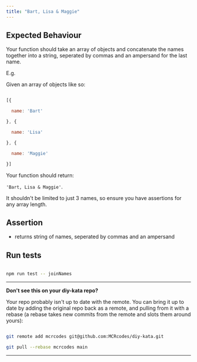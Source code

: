 ```yaml
---
title: "Bart, Lisa & Maggie"
---
```


## Expected Behaviour

Your function should take an array of objects and concatenate the names together into a string, seperated by commas and an ampersand for the last name.

E.g.

Given an array of objects like so:

```js

[{

  name: 'Bart'

}, {

  name: 'Lisa'

}, {

  name: 'Maggie'

}]

```

Your function should return:

`'Bart, Lisa & Maggie'`.

It shouldn't be limited to just 3 names, so ensure you have assertions for any array length.

## Assertion

- returns string of names, seperated by commas and an ampersand

## Run tests

```bash

npm run test -- joinNames

```

---

**Don't see this on your diy-kata repo?**

Your repo probably isn't up to date with the remote. You can bring it up to date by adding the original repo back as a remote, and pulling from it with a rebase (a rebase takes new commits from the remote and slots them around yours):

```bash

git remote add mcrcodes git@github.com:MCRcodes/diy-kata.git

git pull --rebase mcrcodes main

```

---